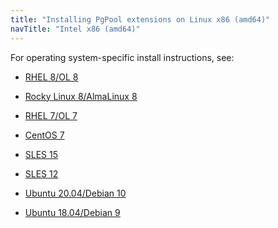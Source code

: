 ```yaml
---
title: "Installing PgPool extensions on Linux x86 (amd64)"
navTitle: "Intel x86 (amd64)"
---
```


For operating system-specific install instructions, see:

  - [RHEL 8/OL 8](01_mtk55_rhel8_x86)

  - [Rocky Linux 8/AlmaLinux 8](02_mtk55_other_linux8_x86)
  - [RHEL 7/OL 7](03_mtk55_rhel7_x86)
  - [CentOS 7](04_mtk55_centos7_x86)
  - [SLES 15](05_mtk55_sles15_x86)
  - [SLES 12](06_mtk55_sles12_x86)
  - [Ubuntu 20.04/Debian 10](07_mtk55_ubuntu20_deb10_x86)
  - [Ubuntu 18.04/Debian 9](08_mtk55_ubuntu18_deb9_x86)

